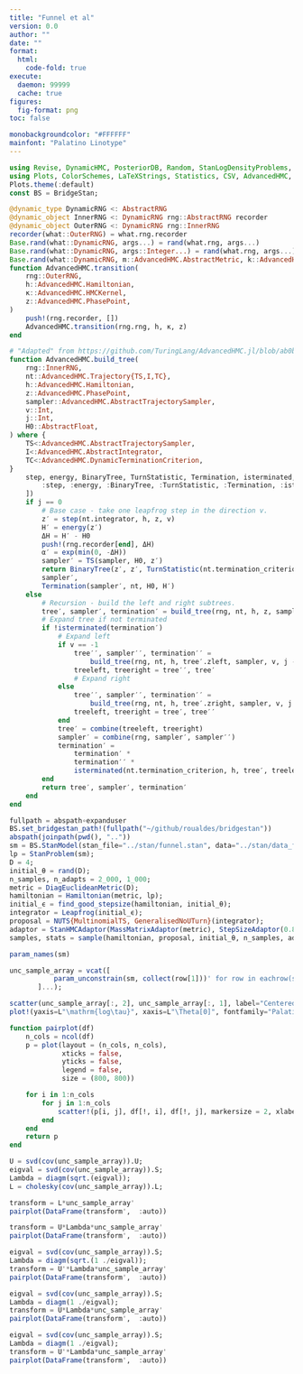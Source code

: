 ```yaml
---
title: "Funnel et al"
version: 0.0
author: ""
date: ""
format:
  html:
    code-fold: true
execute: 
  daemon: 99999
  cache: true
figures:
  fig-format: png
toc: false

monobackgroundcolor: "#FFFFFF"
mainfont: "Palatino Linotype"
---
```


```julia
using Revise, DynamicHMC, PosteriorDB, Random, StanLogDensityProblems, JSON, BridgeStan, DataFrames, LinearAlgebra, StatsBase, Distributions
using Plots, ColorSchemes, LaTeXStrings, Statistics, CSV, AdvancedHMC, DynamicObjects
Plots.theme(:default)
const BS = BridgeStan;
```


```julia
@dynamic_type DynamicRNG <: AbstractRNG
@dynamic_object InnerRNG <: DynamicRNG rng::AbstractRNG recorder
@dynamic_object OuterRNG <: DynamicRNG rng::InnerRNG
recorder(what::OuterRNG) = what.rng.recorder
Base.rand(what::DynamicRNG, args...) = rand(what.rng, args...)
Base.rand(what::DynamicRNG, args::Integer...) = rand(what.rng, args...)
Base.rand(what::DynamicRNG, m::AdvancedHMC.AbstractMetric, k::AdvancedHMC.AbstractKinetic) = rand(what.rng, m, k)
function AdvancedHMC.transition(
    rng::OuterRNG,
    h::AdvancedHMC.Hamiltonian,
    κ::AdvancedHMC.HMCKernel,
    z::AdvancedHMC.PhasePoint,
)
    push!(rng.recorder, [])
    AdvancedHMC.transition(rng.rng, h, κ, z)
end

# "Adapted" from https://github.com/TuringLang/AdvancedHMC.jl/blob/ab0b078cff023db85ca96ddd8a3ccdd76c92ca82/src/trajectory.jl#L606-L656
function AdvancedHMC.build_tree(
    rng::InnerRNG,
    nt::AdvancedHMC.Trajectory{TS,I,TC},
    h::AdvancedHMC.Hamiltonian,
    z::AdvancedHMC.PhasePoint,
    sampler::AdvancedHMC.AbstractTrajectorySampler,
    v::Int,
    j::Int,
    H0::AbstractFloat,
) where {
    TS<:AdvancedHMC.AbstractTrajectorySampler,
    I<:AdvancedHMC.AbstractIntegrator,
    TC<:AdvancedHMC.DynamicTerminationCriterion,
}
    step, energy, BinaryTree, TurnStatistic, Termination, isterminated, build_tree, combine = getproperty.([AdvancedHMC], [
        :step, :energy, :BinaryTree, :TurnStatistic, :Termination, :isterminated, :build_tree, :combine
    ])
    if j == 0
        # Base case - take one leapfrog step in the direction v.
        z′ = step(nt.integrator, h, z, v)
        H′ = energy(z′)
        ΔH = H′ - H0
        push!(rng.recorder[end], ΔH)
        α′ = exp(min(0, -ΔH))
        sampler′ = TS(sampler, H0, z′)
        return BinaryTree(z′, z′, TurnStatistic(nt.termination_criterion, z′), α′, 1, ΔH),
        sampler′,
        Termination(sampler′, nt, H0, H′)
    else
        # Recursion - build the left and right subtrees.
        tree′, sampler′, termination′ = build_tree(rng, nt, h, z, sampler, v, j - 1, H0)
        # Expand tree if not terminated
        if !isterminated(termination′)
            # Expand left
            if v == -1
                tree′′, sampler′′, termination′′ =
                    build_tree(rng, nt, h, tree′.zleft, sampler, v, j - 1, H0) # left tree
                treeleft, treeright = tree′′, tree′
                # Expand right
            else
                tree′′, sampler′′, termination′′ =
                    build_tree(rng, nt, h, tree′.zright, sampler, v, j - 1, H0) # right tree
                treeleft, treeright = tree′, tree′′
            end
            tree′ = combine(treeleft, treeright)
            sampler′ = combine(rng, sampler′, sampler′′)
            termination′ =
                termination′ *
                termination′′ *
                isterminated(nt.termination_criterion, h, tree′, treeleft, treeright)
        end
        return tree′, sampler′, termination′
    end
end
```


```julia
fullpath = abspath∘expanduser
BS.set_bridgestan_path!(fullpath("~/github/roualdes/bridgestan"))
abspath(joinpath(pwd(), ".."))
sm = BS.StanModel(stan_file="../stan/funnel.stan", data="../stan/data_funnel.json");
lp = StanProblem(sm);
D = 4;
initial_θ = rand(D);
n_samples, n_adapts = 2_000, 1_000;
metric = DiagEuclideanMetric(D);
hamiltonian = Hamiltonian(metric, lp);
initial_ϵ = find_good_stepsize(hamiltonian, initial_θ);
integrator = Leapfrog(initial_ϵ);
proposal = NUTS{MultinomialTS, GeneralisedNoUTurn}(integrator);
adaptor = StanHMCAdaptor(MassMatrixAdaptor(metric), StepSizeAdaptor(0.8, integrator));
samples, stats = sample(hamiltonian, proposal, initial_θ, n_samples, adaptor, n_adapts; progress=true);
```

```julia
param_names(sm)
```

```julia
unc_sample_array = vcat([
           param_unconstrain(sm, collect(row[1]))' for row in eachrow(samples)
       ]...);
```


```julia
scatter(unc_sample_array[:, 2], unc_sample_array[:, 1], label="Centered Model", alpha = 0.3)
plot!(yaxis=L"\mathrm{log\tau}", xaxis=L"\Theta[0]", fontfamily="Palatino")
```




```julia
function pairplot(df)
    n_cols = ncol(df)
    p = plot(layout = (n_cols, n_cols), 
             xticks = false, 
             yticks = false, 
             legend = false,
             size = (800, 800))

    for i in 1:n_cols
        for j in 1:n_cols
            scatter!(p[i, j], df[!, i], df[!, j], markersize = 2, xlabel=names(df)[i], ylabel=names(df)[j])
        end
    end
    return p
end
```



```julia
U = svd(cov(unc_sample_array)).U;
eigval = svd(cov(unc_sample_array)).S;
Lambda = diagm(sqrt.(eigval));
L = cholesky(cov(unc_sample_array)).L;
```

```julia
transform = L*unc_sample_array'
pairplot(DataFrame(transform',  :auto))
```


```julia
transform = U*Lambda*unc_sample_array'
pairplot(DataFrame(transform',  :auto))
```


```julia
eigval = svd(cov(unc_sample_array)).S;
Lambda = diagm(sqrt.(1 ./eigval));
transform = U'*Lambda*unc_sample_array'
pairplot(DataFrame(transform',  :auto))
```


```julia
eigval = svd(cov(unc_sample_array)).S;
Lambda = diagm(1 ./eigval);
transform = U*Lambda*unc_sample_array'
pairplot(DataFrame(transform',  :auto))
```

```julia
eigval = svd(cov(unc_sample_array)).S;
Lambda = diagm(1 ./eigval);
transform = U'*Lambda*unc_sample_array'
pairplot(DataFrame(transform',  :auto))
```
